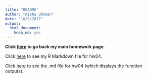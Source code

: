 ```yaml
---
title: "README"
author: "Aisha Uduman"
date: "10/9/2017"
output: 
  html_document: 
    keep_md: yes
---
```


**Click [here](https://github.com/auduman/stat545-hw-uduman-aisha) to go back my main homework page.** 

Click [here](https://github.com/auduman/stat545-hw-uduman-aisha/blob/master/hw04/hw04_tidy_data_and_joins.Rmd) to see my R Markdown file for hw04. 

Click [here](https://github.com/auduman/stat545-hw-uduman-aisha/tree/master/hw04) to see the .md file for hw04 (which displays the function outputs).